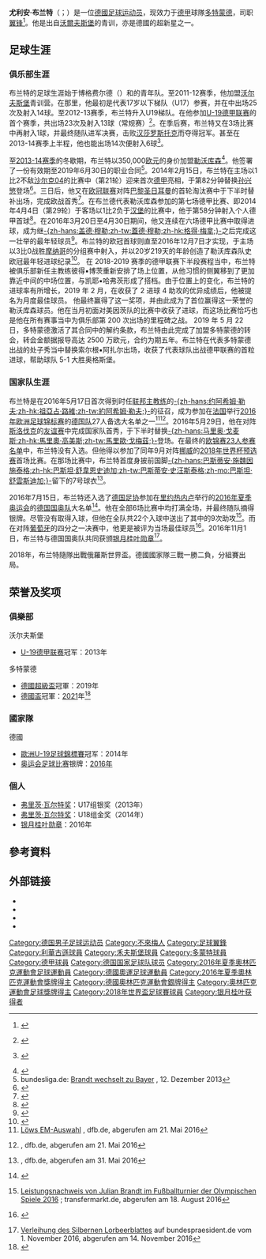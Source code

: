 {{noteTA|G1=football|G2=uefa|G3=德甲
|1=zh-hans:尤利安·布兰特; zh-hk:祖利安·白蘭特; zh-tw:尤利安·布蘭特;
|2=zh-hans:布兰特; zh-hk:白蘭特; zh-tw:布蘭特;
|3=zh-hans:弗里茨·瓦尔特;zh-hk:費斯·禾達;zh-tw:弗里茨·瓦爾特;
}}

{{Infobox football biography
|name           = 尤利安·布兰特<br />Julian Brandt
|fullname       = {{lang|de|Julian Brandt}}
|image          = 20180602 FIFA Friendly Match Austria vs. Germany Julian Brandt 850 0710.jpg
|image_size     = 
|birth_date     = {{birth date and age|1996|5|2|df=y}}
|birth_place    = {{GER}}[[不来梅|不来梅]]
|height         = {{height|m=1.83}}
|position       = [[翼鋒|翼鋒]]、[[進攻中場|進攻中場]]
|currentclub    = [[多特蒙德足球俱樂部|多特蒙德]]
|clubnumber     = 19
|youthyears1    = 2001–2009
|youthclubs1    = 博格费尔德
|youthyears2    = 2009–2011
|youthclubs2    = {{link-de|上诺伊兰足球俱乐部|FC Oberneuland|上诺伊兰}}
|youthyears3    = 2011–2013
|youthclubs3    = [[沃尔夫斯堡足球俱乐部|沃尔夫斯堡]]
|years2         = 2014–2019
|clubs2         = [[勒沃库森足球俱乐部|勒沃库森]]
|caps2          = 165
|goals2         = 34
|years1        = 2014
|clubs1         = 勒沃库森二队
|caps1          = 1
|goals1         = 1
|years3         = 2019–
|clubs3         = [[多特蒙德足球俱樂部|多特蒙德]]
|caps3          = 71
|goals3         = 8
|nationalyears1 = 2011
|nationalteam1  = [[德国15岁以下国家足球队|德国U15]]
|nationalcaps1  = 2
|nationalgoals1 = 2
|nationalyears2 = 2011–2012
|nationalteam2  = [[德国16岁以下国家足球队|德国U16]]
|nationalcaps2  = 3
|nationalgoals2 = 1
|nationalyears3 = 2012–2013
|nationalteam3  = [[德国17岁以下国家足球队|德国U17]]
|nationalcaps3  = 19
|nationalgoals3 = 5
|nationalyears4 = 2013–2014
|nationalteam4  = [[德国19岁以下国家足球队|德国U19]]
|nationalcaps4  = 14
|nationalgoals4 = 2
|nationalyears5 = 2015
|nationalteam5  = [[德国20岁以下国家足球队|德国U20]]
|nationalcaps5  = 6
|nationalgoals5 = 2
|nationalyears6 = 2015–
|nationalteam6  = [[德國21歲以下國家足球隊|德国U21]]
|nationalcaps6  = 8
|nationalgoals6 = 1
|nationalyears7 = 2016  
|nationalteam7  = [[德国国家奥林匹克足球队|德国国奥]] 
|nationalcaps7  = 6
|nationalgoals7 = 0
|nationalyears8 = 2016–
|nationalteam8  = [[德国国家足球队|德国]]
|nationalcaps8  = 35
|nationalgoals8 = 3
|pcupdate       = 2021年10月30日
|ntupdate       = 2020年11月14日
|medaltemplates =
{{MedalCompetition|[[夏季奥林匹克运动会足球比赛|奥运会]]}}
{{MedalSilver|[[2016年夏季奧林匹克運動會|2016年里约热内卢]]|[[2016年夏季奧林匹克運動會足球比賽|团队]]}}
{{MedalCompetition|[[歐洲U-19足球錦標賽|U19欧锦赛]]}}
{{Medal|W|{{link-en|2014年欧洲U-19足球锦标赛|2014 UEFA European Under-19 Championship|2014年}}|}}
}}
'''尤利安·布兰特'''（{{lang-de|Julian Brandt}}；{{bd|1996年|5月2日}}）是一位[[德國|德國]][[足球运动员|足球运动员]]，现效力于[[德甲|德甲]]球隊[[多特蒙德足球俱樂部|多特蒙德]]，司职[[翼锋|翼锋]]<ref>{{cite web | url = http://soccerway.com/players/julian-brandt/235441/ | title = J. Brandt | publisher = Soccerway | accessdate = 23 March 2014 | archive-date = 2015-06-20 | archive-url = https://web.archive.org/web/20150620141348/http://www.soccerway.com/players/julian-brandt/235441/ | dead-url = no }}</ref>。他是出自[[沃尔夫斯堡足球俱乐部|沃爾夫斯堡]]的青训，亦是德國的超新星之一。

==足球生涯==
===俱乐部生涯===
布兰特的足球生涯始于博格费尔德（{{lang|de|''SC Borgfeld''}}）和{{link-de|上诺伊兰足球俱乐部|FC Oberneuland|上诺伊兰}}的青年队。至2011-12赛季，他加盟[[沃尔夫斯堡足球俱乐部|沃尔夫斯堡]]青训营。在那里，他最初是代表17岁以下梯队（U17）参赛，并在{{link-de|U-17德甲联赛|U-17-Bundesliga}}中出场25次及射入14球。至2012-13赛季，布兰特升入U19梯队。在他参加[[U-19德甲联赛|U-19德甲联赛]]的首个赛季，共出场23次及射入13球（常规赛）<ref>{{Internetquelle |url=http://ergebnisdienst.fussball.de/torjaeger/staffel-nord-nordost/deutschland-mit-regionen/a-junioren-bundesligen/a-junioren/spieljahr1213/deutscher-fussball-bund/M89S1213W890083Atorjaeger |titel=Torjäger A-Junioren Bundesligen Staffel Nord/Nordost - Spieljahr 12/13 |hrsg=fussball.de |zugriff=2013-05-13 }} {{Wayback|url=http://ergebnisdienst.fussball.de/torjaeger/staffel-nord-nordost/deutschland-mit-regionen/a-junioren-bundesligen/a-junioren/spieljahr1213/deutscher-fussball-bund/M89S1213W890083Atorjaeger |date=20130604015316 }}</ref>。在季后赛，布兰特又在3场比赛中再射入1球，并最终随队进军决赛，击败[[汉莎罗斯托克|汉莎罗斯托克]]而夺得冠军。甚至在2013-14赛季上半程，他也能出场14次便射入6球<ref>{{Internetquelle |url=http://ergebnisdienst.fussball.de/torjaeger/staffel-nord-nordost/deutschland/a-junioren-bundesliga/a-junioren/spieljahr1314/deutschland/-/staffel/01HI11E4S0000000VV0AG812VU0P4H9C-G/mandant/89 |titel=Torjäger A-Junioren Bundesligen Staffel Nord/Nordost – Spieljahr 13/14 |hrsg=fussball.de |zugriff=2014-05-25 }} {{Wayback|url=http://ergebnisdienst.fussball.de/torjaeger/staffel-nord-nordost/deutschland/a-junioren-bundesliga/a-junioren/spieljahr1314/deutschland/-/staffel/01HI11E4S0000000VV0AG812VU0P4H9C-G/mandant/89 |date=20140227062038 }}</ref>。

至[[2013年至2014年德国足球甲级联赛|2013-14赛季]]的冬歇期，布兰特以350,000[[欧元|欧元]]的身价加盟[[勒沃库森足球俱乐部|勒沃库森]]<ref>{{cite web |url=http://www.bayer04.de/B04-DEU/de/_site_index.aspx |title=Bayer 04 verpflichtet deutsches Top-Talent Julian Brandt |date=12 December 2013 |website=Bayer 04 Leverkusen |publisher=Bayer 04 Leverkusen Fußball GmbH |accessdate=1 August 2014 |deadurl=yes |archiveurl=https://web.archive.org/web/20170126142444/http://www.bayer04.de/b04-deu/de/_site_index.aspx |archivedate=2017年1月26日 }}</ref>。他签署了一份有效期至2019年6月30日的职业合同<ref>bundesliga.de: [http://www.bundesliga.de/de/liga/news/2013/brandt-wechselt-nach-leverkusen-bayer-leverkusen.php Brandt wechselt zu Bayer] {{Webarchive|url=https://archive.is/20140215193551/http://www.bundesliga.de/de/liga/news/2013/brandt-wechselt-nach-leverkusen-bayer-leverkusen.php |date=2014-02-15 }}, 12. Dezember 2013</ref>。2014年2月15日，布兰特在主场以1比2不敌[[沙尔克04|沙尔克04]]的比赛中（第21轮）迎来首次[[德甲|德甲]]亮相，于第82分钟替换[[孙兴慜|孙兴慜]]登场<ref>{{cite web | url = http://www.soccerway.com/matches/2014/02/15/germany/bundesliga/bayer-04-leverkusen/fc-schalke-04/1487206/ | title = Bayer Leverkusen vs. Schalke 04  1 – 2 | publisher = Soccerway | date = 15 February 2014 | accessdate = 23 March 2014 | archive-date = 2016-03-04 | archive-url = https://web.archive.org/web/20160304094830/http://www.soccerway.com/matches/2014/02/15/germany/bundesliga/bayer-04-leverkusen/fc-schalke-04/1487206/ | dead-url = no }}</ref>。三日后，他又在[[2013–14年歐洲冠軍聯賽|欧冠联赛]]对阵[[巴黎圣日耳曼|巴黎圣日耳曼]]的首轮淘汰赛中于下半时替补出场，完成欧战首秀<ref>{{cite web | url = http://www.soccerway.com/matches/2014/02/18/europe/uefa-champions-league/bayer-04-leverkusen/paris-saint-germain-fc/1611884/ | title = Bayer Leverkusen vs. PSG  0 – 4 | publisher = Soccerway | date = 18 February 2014 | accessdate = 23 March 2014 | archive-date = 2016-03-07 | archive-url = https://web.archive.org/web/20160307032117/http://www.soccerway.com/matches/2014/02/18/europe/uefa-champions-league/bayer-04-leverkusen/paris-saint-germain-fc/1611884/ | dead-url = no }}</ref>。在布兰德代表勒沃库森参加的第七场德甲比赛、即2014年4月4日（第29轮）于客场以1比2负于[[汉堡体育俱乐部|汉堡]]的比赛中，他于第58分钟射入个人德甲首球<ref>{{cite web | url = http://soccerway.com/matches/2014/04/04/germany/bundesliga/hamburger-sv/bayer-04-leverkusen/1487281/ | title = Hamburger SV vs. Bayer Leverkusen  2 – 1 | publisher = Soccerway | date = 4 April 2014 | accessdate = 4 April 2014 | archive-date = 2015-08-01 | archive-url = https://web.archive.org/web/20150801220242/http://www.soccerway.com/matches/2014/04/04/germany/bundesliga/hamburger-sv/bayer-04-leverkusen/1487281/ | dead-url = no }}</ref>。在2016年3月20日至4月30日期间，他又连续在六场德甲比赛中取得进球，成为继[[盖德·穆勒|-{zh-hans:盖德·穆勒;zh-tw:蓋德·穆勒;zh-hk:格得·梅拿;}-]]之后完成这一壮举的最年轻球员<ref>{{Cite news|url=http://www.dw.com/en/bundesliga-julian-brandt-looks-towards-euro-2016-as-leverkusen-beat-hertha-berlin/a-19227223|title=Bundesliga: Julian Brandt looks towards Euro 2016 as Leverkusen beat Hertha Berlin|date=1 May 2016|work=Deutsche Welle|accessdate=2016-12-09|archive-date=2016-10-28|archive-url=https://web.archive.org/web/20161028223641/http://www.dw.com/en/bundesliga-julian-brandt-looks-towards-euro-2016-as-leverkusen-beat-hertha-berlin/a-19227223|dead-url=no}}</ref>。布兰特的欧冠首球则直至2016年12月7日才实现，于主场以3比0战胜[[摩納哥體育會足球會|摩纳哥]]的分组赛中射入，并以20岁219天的年龄创造了勒沃库森队史欧冠最年轻进球纪录<ref>{{cite web|url=http://sports.qq.com/a/20161208/001541.htm|title=欧冠-勒沃库森3-0胜摩纳哥 布兰特破门创纪录|publisher=[[腾讯网|腾讯体育]]|date=2016-12-08|accessdate=2016-12-09|archive-date=2016-12-21|archive-url=https://web.archive.org/web/20161221142132/http://sports.qq.com/a/20161208/001541.htm|dead-url=no}}</ref>。
在 2018-2019 赛季的德甲联赛下半段赛程当中，布兰特被俱乐部新任主教练彼得▪博茨重新安排了场上位置，从他习惯的侧翼移到了更加靠近中间的中场位置，与凯耶▪哈弗茨形成了搭档。由于位置上的变化，布兰特的进球率有所增长，2019 年 2 月，在收获了 2 进球 4 助攻的优异成绩后，他被提名为月度最佳球员。
他最终赢得了这一奖项，并由此成为了首位赢得这一荣誉的勒沃库森球员。他在当月初面对美因茨队的比赛中收获了进球，而这场比赛恰巧也是他在所有赛事当中为俱乐部第 200 次出场的里程碑之战。
2019 年 5 月 22 日，多特蒙德激活了其合同中的解约条款，布兰特由此完成了加盟多特蒙德的转会，转会金额据报导高达 2500 万欧元，合约为期五年。布兰特在代表多特蒙德出战的处子秀当中替换索尔根▪阿扎尔出场，收获了代表球队出战德甲联赛的首粒进球，帮助球队 5-1 大胜奥格斯堡。

===国家队生涯===
布兰特是在2016年5月17日首次得到时任[[联邦主教练_(德国足协)|联邦主教练]]的[[约阿希姆·勒夫|-{zh-hans:约阿希姆·勒夫;zh-hk:祖亞占·路維;zh-tw:約阿希姆·勒夫;}-]]的征召，成为参加在[[法国|法国]]举行[[2016年欧洲足球锦标赛|2016年欧洲足球锦标赛]]的[[德国国家足球队|德国队]]27人备选大名单之一<ref>[http://www.dfb.de/die-mannschaft/news-detail/loews-em-auswahl-es-gibt-keinen-potenziellen-streichkandidaten-146274/ Löws EM-Auswahl] {{Wayback|url=http://www.dfb.de/die-mannschaft/news-detail/loews-em-auswahl-es-gibt-keinen-potenziellen-streichkandidaten-146274/ |date=20160521191211 }}, dfb.de, abgerufen am 21. Mai 2016</ref><ref>{{cite web |url=http://www.dfb.de/die-mannschaft/team/ |title=Der erweiterte EM-Kader für die Europameisterschaft in Frankreich 2016 (10. Juni bis 10. Juli) |accessdate=2016-12-09 |archive-date=2016-05-21 |archive-url=https://web.archive.org/web/20160521191211/http://www.dfb.de/die-mannschaft/team/ |dead-url=no }}, dfb.de, abgerufen am 21. Mai 2016</ref>。2016年5月29日，他在对阵[[斯洛伐克国家足球队|斯洛伐克]]的[[友谊赛|友谊赛]]中完成国家队首秀，于下半时替换[[马里奥·戈麦斯|-{zh-hans:马里奥·戈麦斯;zh-hk:馬里奧·高美斯;zh-tw:馬里歐·戈梅茲;}-]]登场。在最终的[[2016年欧洲足球锦标赛参赛名单|欧锦赛23人参赛名单]]中，布兰特没有入选。但他得以参加了同年9月对阵[[挪威国家足球队|挪威]]的[[2018年世界盃外圍賽_–_歐洲區C組|2018年世界杯预选赛]]首场比赛。在那场比赛中，布兰特首度身披前国脚[[巴斯蒂安·施魏因斯泰格|-{zh-hans:巴斯蒂安·施魏因施泰格;zh-hk:巴斯坦·舒韋恩史迪加;zh-tw:巴斯蒂安·史汪斯泰格;zh-mo:巴斯坦·舒雲斯迪加;}-]]留下的7号球衣<ref>{{cite web |url=http://www.dfb.de/news/detail/loew-streicht-bellarabi-brandt-reus-und-rudy-147197/ |title=Löw streicht Bellarabi, Brandt, Reus und Rudy |accessdate=2016-05-31 |archive-date=2016-05-31 |archive-url=https://web.archive.org/web/20160531114629/http://www.dfb.de/news/detail/loew-streicht-bellarabi-brandt-reus-und-rudy-147197/ |dead-url=no }}, dfb.de, abgerufen am 31. Mai 2016</ref>。

2016年7月15日，布兰特还入选了[[德国足协|德国足协]]参加在[[里约热内卢|里约热内卢]]举行的[[2016年夏季奧林匹克運動會|2016年夏季奥运会]]的[[德国国家奥林匹克足球队|德国国奥队]]大名单<ref>{{Internetquelle|autor=|url=http://www.dfb.de/news/detail/olympia-kader-stehen-fest-150085/|titel=Die Olympia-Kader stehen fest|hrsg=Deutscher Fußball-Bund e.V. (DFB)|datum=2016-07-15|zugriff=2016-07-15}} {{Wayback|url=http://www.dfb.de/news/detail/olympia-kader-stehen-fest-150085/ |date=20161020172157 }}</ref>。他在全部6场比赛中均打满全场，并最终随队摘得银牌。尽管没有取得入球，但他在全队共22个入球中送出了其中的9次助攻<ref>[http://www.transfermarkt.de/julian-brandt/nationalmannschaft/spieler/187492/verein_id/49503 Leistungsnachweis von Julian Brandt im Fußballturnier der Olympischen Spiele 2016] {{Wayback|url=http://www.transfermarkt.de/julian-brandt/nationalmannschaft/spieler/187492/verein_id/49503 |date=20160818053813 }}; transfermarkt.de, abgerufen am 18. August 2016</ref>。而在对阵[[葡萄牙国家奥林匹克足球队|葡萄牙]]的四分之一决赛中，他更是被评为当场最佳球员<ref>{{Internetquelle|url=http://www.kicker.de/news/olympia/olympiaturnier_maenner/olympiaturnier-maenner/2016/4/3298236/spielanalyse_portugal-olympia-auswahl_deutschland-olympia-auswahl.html|hrsg=kicker.de|titel=Halbfinale! Starkes Deutschland besiegt Portugal|datum=2016-08-13|zugriff=2016-08-20}} {{Wayback|url=http://www.kicker.de/news/olympia/olympiaturnier_maenner/olympiaturnier-maenner/2016/4/3298236/spielanalyse_portugal-olympia-auswahl_deutschland-olympia-auswahl.html |date=20161114094415 }}</ref>。2016年11月1日，布兰特与德国国奥队共同获颁[[银月桂叶勋章|银月桂叶勋章]]<ref>[http://www.bundespraesident.de/SharedDocs/Berichte/DE/Joachim-Gauck/2016/11/161101-Silbernes-Lorbeerblatt.html Verleihung des Silbernen Lorbeerblattes] {{Wayback|url=http://www.bundespraesident.de/SharedDocs/Berichte/DE/Joachim-Gauck/2016/11/161101-Silbernes-Lorbeerblatt.html |date=20161108065055 }} auf bundespraesident.de vom 1. November 2016, abgerufen am 14. November 2016</ref>。

2018年，布兰特隨隊出戰俄羅斯世界盃。德國國家隊三戰一勝二負，分組賽出局。

==荣誉及奖项==
=== 俱樂部 ===
;{{flagicon|GER}} 沃尔夫斯堡
* [[U-19德甲联赛|U-19德甲联赛]]冠军：2013年

;{{flagicon|GER}} 多特蒙德
* [[德國超級盃|德國超級盃]]冠軍：2019年
* [[德国足协杯|德國盃]]冠軍：[[2020年至2021年德国足协杯|2021]]年<ref>{{cite news|url=https://www.bundesliga.com/en/bundesliga/news/rb-leipzig-borussia-dortmund-live-dfb-cup-final-line-ups-stats-haaland-sancho-15791|title=Jadon Sancho and Erling Haaland help Borussia Dortmund overpower RB Leipzig to win DFB Cup|date=2021-05-14|work=Bundesliga|language=en|accessdate=2021-05-14|archive-date=2021-05-14|archive-url=https://web.archive.org/web/20210514055004/https://www.bundesliga.com/en/bundesliga/news/rb-leipzig-borussia-dortmund-live-dfb-cup-final-line-ups-stats-haaland-sancho-15791|dead-url=no}}</ref>

=== 國家隊 ===
;{{flagicon|GER}} 德國
* [[歐洲U-19足球錦標賽|歐洲U-19足球錦標賽]]冠军：2014年
* [[2016年夏季奧林匹克運動會足球比賽|奥运会足球比赛]]银牌：[[2016年夏季奧林匹克運動會|2016年]]

=== 個人 ===
* [[弗里茨·瓦尔特奖|弗里茨·瓦尔特奖]]：U17组银奖（2013年）
* [[弗里茨·瓦尔特奖|弗里茨·瓦尔特奖]]：U18组金奖（2014年）
* [[银月桂叶勋章|银月桂叶勋章]]：2016年

==參考資料==
{{Reflist|2}}

== 外部链接 ==
{{Commonscat|Julian Brandt}}
* {{fussballdaten|ID=brandtjulian}}
* {{wfb|julian-brandt}}
* {{Soccerway}}
* {{Soccerbase}}

{{多蒙特球員名單}}
{{2017年洲際國家盃德國參賽名單}}
{{2018年世界盃足球賽德國參賽名單}}
{{Navboxes colour
|title=个人奖项
|bg=gold
|fg=navy
|list1=
{{弗里茨·瓦尔特奖U17}}
{{弗里茨·瓦尔特奖U18}}
}}

{{DEFAULTSORT:Brandt, Julian}}

[[Category:德国男子足球运动员|Category:德国男子足球运动员]]
[[Category:不來梅人|Category:不來梅人]]
[[Category:足球翼鋒|Category:足球翼鋒]]
[[Category:利華古遜球員|Category:利華古遜球員]]
[[Category:禾夫斯堡球員|Category:禾夫斯堡球員]]
[[Category:多蒙特球員|Category:多蒙特球員]]
[[Category:德甲球員|Category:德甲球員]]
[[Category:德国国家足球队球员|Category:德国国家足球队球员]]
[[Category:2016年夏季奧林匹克運動會足球運動員|Category:2016年夏季奧林匹克運動會足球運動員]]
[[Category:德國奧運足球運動員|Category:德國奧運足球運動員]]
[[Category:2016年夏季奧林匹克運動會獎牌得主|Category:2016年夏季奧林匹克運動會獎牌得主]]
[[Category:德國奧林匹克運動會銀牌得主|Category:德國奧林匹克運動會銀牌得主]]
[[Category:奧林匹克運動會足球獎牌得主|Category:奧林匹克運動會足球獎牌得主]]
[[Category:2018年世界盃足球賽球員|Category:2018年世界盃足球賽球員]]
[[Category:银月桂叶获得者|Category:银月桂叶获得者]]